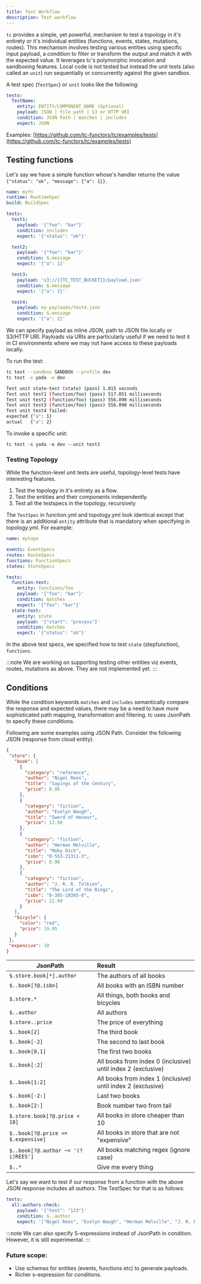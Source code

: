 ```yaml
---
title: Test Workflow
description: Test workflow
---
```


`tc` provides a simple, yet powerful, mechanism to test a topology in it's entirety or it's inidividual entities (functions, events, states, mutations, routes). This mechanism involves testing various entities using specific input payload, a condition to filter or transform the output and match it with the expected value. It leverages tc's polymorphic invocation and sandboxing features.
Local code is not tested but instead the unit tests (also called an `unit`) run sequentially or concurrently against the given sandbox.

A test spec (`TestSpec`) or `unit` looks like the following:

```yaml
tests:
  TestName:
    entity: ENTITY/COMPONENT_NAME (Optional)
    payload: JSON | file path | S3 or HTTP URI
    condition: JSON Path | matches | includes
    expect: JSON
```

Examples: [https://github.com/tc-functors/tc/examples/tests](https://github.com/tc-functors/tc/examples/tests)

## Testing functions

Let's say we have a simple function whose's handler returns the value `{"status": "ok", "message": {"a": 1}}`.

```yaml title="function.yml"
name: myfn
runtime: RuntimeSpec
build: BuildSpec

tests:
  test1:
    payload: '{"foo": "bar"}'
    condition: includes
    expect: '{"status": "ok"}'

  test2:
    payload: '{"foo": "bar"}'
    condition: $.message
    expect: '{"a": 1}'

  test3:
    payload: 's3://{{TC_TEST_BUCKET}}/payload.json'
    condition: $.message
    expect: '{"a": 1}'

  test4:
    payload: my-payloads/test4.json
    condition: $.message
    expect: '{"a": 2}'

```
We can specify payload as inline JSON, path to JSON file locally or S3/HTTP URI. Payloads via URIs are particularly useful if we need to test it in CI environments where we may not have access to these payloads locally.


To run the test:

```sh
tc test --sandbox SANDBOX --profile dev
tc test -s yoda -e dev

Test unit state-test (state) (pass) 1.015 seconds
Test unit test1 (function/foo) (pass) 517.051 milliseconds
Test unit test2 (function/foo) (pass) 556.090 milliseconds
Test unit test3 (function/foo) (pass) 556.090 milliseconds
Test unit test4 failed:
expected {"a": 1}
actual   {"a": 2}
```

To invoke a specific unit:

```
tc test -s yoda -e dev --unit test1
```


### Testing Topology

While the function-level unit tests are useful, topology-level tests have interesting features.

1. Test the topology in it's entirety as a flow.
2. Test the entities and their components independently.
3. Test all the testspecs in the topology, recursively

The `TestSpec` in function.yml  and topology.yml look identical except that there is an additional `entity` attribute that is mandatory when specifying in topology.yml. For example:

```yaml title="topology.yml"
name: mytopo

events: EventSpecs
routes: RouteSpecs
functions: FunctionSpecs
states: StateSpecs

tests:
  function-test:
    entity: functions/foo
    payload: '{"foo": "bar"}'
    condition: matches
    expect: '{"foo": "bar"}'
  state-test:
    entity: state
    payload: '{"start": "process"}'
    condition: matches
    expect: '{"status": "ok"}'
```

In the above test specs, we specified how to test `state` (stepfunction), `functions`.

:::note
We are working on supporting testing other entities viz events, routes, mutations as above. They are not implemented yet.
:::

## Conditions

While the condition keywords `matches` and `includes` semantically compare the response and expected values, there may be a need to have more sophisticated path mapping, transformation and filtering. tc uses JsonPath to specify these conditions.

Following are some examples using JSON Path. Consider the following JSON (response from cloud entity).

```json
{
 "store": {
   "book": [
     {
       "category": "reference",
       "author": "Nigel Rees",
       "title": "Sayings of the Century",
       "price": 8.95
     },
     {
       "category": "fiction",
       "author": "Evelyn Waugh",
       "title": "Sword of Honour",
       "price": 12.99
     },
     {
       "category": "fiction",
       "author": "Herman Melville",
       "title": "Moby Dick",
       "isbn": "0-553-21311-3",
       "price": 8.99
     },
     {
       "category": "fiction",
       "author": "J. R. R. Tolkien",
       "title": "The Lord of the Rings",
       "isbn": "0-395-19395-8",
       "price": 22.99
     }
   ],
   "bicycle": {
     "color": "red",
     "price": 19.95
   }
 },
 "expensive": 10
}
```

| JsonPath                           | Result                                                       |
|------------------------------------|:-------------------------------------------------------------|
| `$.store.book[*].author`           | The authors of all books                                     |
| `$..book[?@.isbn]`                 | All books with an ISBN number                                |
| `$.store.*`                        | All things, both books and bicycles                          |
| `$..author`                        | All authors                                                  |
| `$.store..price`                   | The price of everything                                      |
| `$..book[2]`                       | The third book                                               |
| `$..book[-2]`                      | The second to last book                                      |
| `$..book[0,1]`                     | The first two books                                          |
| `$..book[:2]`                      | All books from index 0 (inclusive) until index 2 (exclusive) |
| `$..book[1:2]`                     | All books from index 1 (inclusive) until index 2 (exclusive) |
| `$..book[-2:]`                     | Last two books                                               |
| `$..book[2:]`                      | Book number two from tail                                    |
| `$.store.book[?@.price < 10]`      | All books in store cheaper than 10                           |
| `$..book[?@.price <= $.expensive]` | All books in store that are not "expensive"                  |
| `$..book[?@.author ~= '(?i)REES']` | All books matching regex (ignore case)                       |
| `$..*`                             | Give me every thing                                          |

Let's say we want to test if our response from a function with the above JSON response includes all _authors_. The TestSpec for that is as follows:

```yaml
tests:
  all-authors-check:
    payload: '{"test": "123"}'
    condition: $..author
    expect: '["Nigel Rees", "Evelyn Waugh", "Herman Melville", "J. R. R. Tolkien"]'

```

:::note
We can also specify S-expressions instead of JsonPath in condition. However, it is still experimental.
:::


### Future scope:

- Use schemas for entities (events, functions etc) to generate payloads.
- Richer s-expression for conditions.